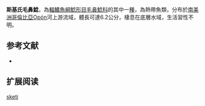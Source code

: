 {{Speciesbox
| name = 斯基氏毛鼻鯰
| image = 
| image_width = 
| status = NE
| status_system = IUCN3.1
| genus = Trichomycterus
| species = sketi
| authority = [[Castellanos-Morales|Castellanos-Morales]], 2011
| synonyms = 
}}

'''斯基氏毛鼻鯰'''，為[[輻鰭魚綱|輻鰭魚綱]][[鯰形目|鯰形目]][[毛鼻鯰科|毛鼻鯰科]]的其中一[[種|種]]，為熱帶魚類，分布於[[南美洲|南美洲]][[哥倫比亞|哥倫比亞]]Opón河上游流域，體長可達6.2公分，棲息在底層水域，生活習性不明。

==参考文献==
*{{FishBase_species|genus=Trichomycterus|species=sketi|year=2011|month=12}}

== 扩展阅读 ==
{{refbegin}}
{{wikispecies-inline|Trichomycterus sketi|斯基氏毛鼻鯰}}
{{refend}}
{{Taxonbar|from=Q14504792}}

[[Category:毛鼻鯰属|sketi]]


{{鯰形目小作品}}